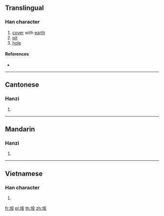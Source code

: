 {{also|埯}}
==Translingual==

===Han character===
{{Han char|rn=32|rad=土|as=06|sn=9|four=43144|canj=GJV|ids=⿰土安}}

# [[cover]] with [[earth]]
# [[pit]]
# [[hole]]

====References====
* {{Han ref|kx=0228.291|hdz=10442.050|uh=57B5|ud=22453|bh=CE50|bd=52816}}

----

==Cantonese==

===Hanzi===
{{yue-hanzi|jyut=[[am1]], [[am2]], [[jim2]]|y=am1, am2, yim2|sim=埯}}

# {{defn|lang=yue|sort=土06}}

----

==Mandarin==

===Hanzi===
{{cmn-hanzi|sim=埯|pin=[[ǎn]] ([[an3]])|wg=an<sup>3</sup>}}

# {{defn|lang=cmn|sort=土06}}

----

==Vietnamese==

===Han character===
{{vi-hantu|[[ang]]|rs=土06}}

# {{defn|lang=vi|sort=土06}}

[[fr:垵]]
[[pl:垵]]
[[th:垵]]
[[zh:垵]]